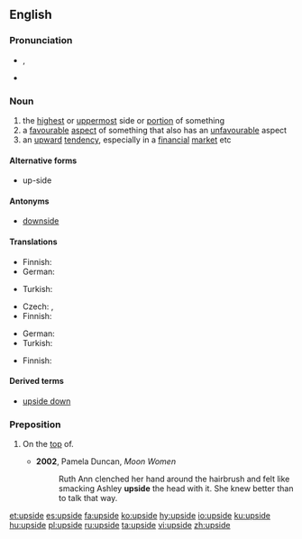 ==English==
{{wikipedia}}

===Pronunciation===
* {{enPR|ŭpʹsīd'}}, {{IPA|/ˈʌpˌsaɪd/|lang=en}}
* {{audio|en-us-upside.ogg|Audio (US)|lang=en}}

===Noun===
{{en-noun}}

# the [[highest]] or [[uppermost]] side or [[portion]] of something
# a [[favourable]] [[aspect]] of something that also has an [[unfavourable]] aspect
# an [[upward]] [[tendency]], especially in a [[financial]] [[market]] etc

====Alternative forms====
* up-side

====Antonyms====
* [[downside]]

====Translations====
{{trans-top|the highest or uppermost side or portion of something}}
* Finnish: {{t|fi|yläpuoli}}
* German: {{t|de|Oberseite|f}}
{{trans-mid}}
* Turkish: {{t|tr|üst taraf}}
{{trans-bottom}}

{{trans-top|a favourable aspect of something that also has an unfavourable aspect}}
* Czech: {{t+|cs|výhoda}}, {{t|cs|klad}}
* Finnish: {{t|fi|hyvä puoli}}
{{trans-mid}}
* German: {{t+|de|Vorteil|m}}
* Turkish: {{t+|tr|avantaj}}
{{trans-bottom}}

{{trans-top|an upward tendency, especially in a financial market etc}}
* Finnish: {{t|fi|noususuuntaus}}
{{trans-mid}}
{{trans-bottom}}

====Derived terms====
* [[upside down]]

===Preposition===
{{en-prep}}

# {{context|informal|lang=en}} On the [[top]] of.
#* '''2002''', Pamela Duncan, ''Moon Women''
#*: Ruth Ann clenched her hand around the hairbrush and felt like smacking Ashley '''upside''' the head with it. She knew better than to talk that way.

[[et:upside]]
[[es:upside]]
[[fa:upside]]
[[ko:upside]]
[[hy:upside]]
[[io:upside]]
[[ku:upside]]
[[hu:upside]]
[[pl:upside]]
[[ru:upside]]
[[ta:upside]]
[[vi:upside]]
[[zh:upside]]